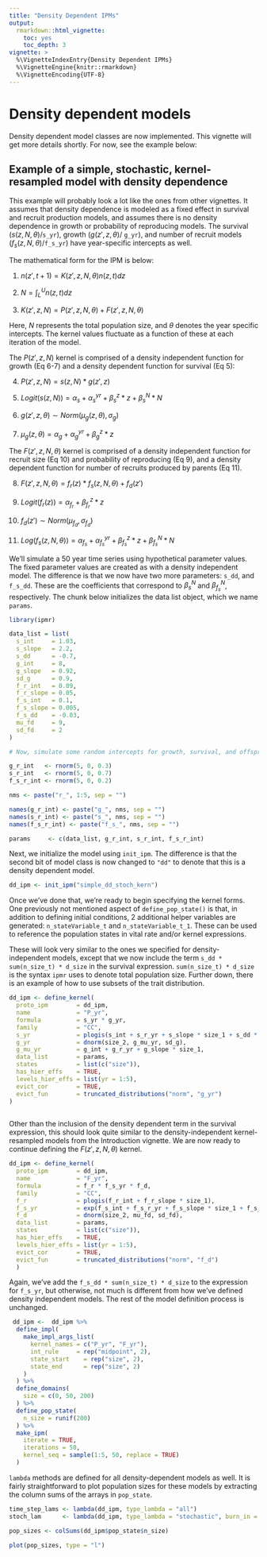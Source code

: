 ```yaml
---
title: "Density Dependent IPMs"
output:
  rmarkdown::html_vignette: 
    toc: yes
    toc_depth: 3
vignette: >
  %\VignetteIndexEntry{Density Dependent IPMs}
  %\VignetteEngine{knitr::rmarkdown}
  %\VignetteEncoding{UTF-8}
---
```


# Density dependent models

Density dependent model classes are now implemented. This vignette will get more details shortly. For now, see the example below:

## Example of a simple, stochastic, kernel-resampled model with density dependence

This example will probably look a lot like the ones from other vignettes. It assumes that density dependence is modeled as a fixed effect in survival and recruit production models, and assumes there is no density dependence in growth or probability of reproducing models. The survival ($s(z, N, \theta)$/`s_yr`), growth ($g(z',z, \theta)$/ `g_yr`), and number of recruit models ($f_s(z, N, \theta)$/`f_s_yr`) have year-specific intercepts as well.

The mathematical form for the IPM is below:

1. $n(z', t+1) = K(z', z, N, \theta)n(z, t)dz$

2. $N = \int_L^Un(z,t)dz$

3. $K(z', z, N) = P(z', z, N, \theta) + F(z', z, N, \theta)$

Here, $N$ represents the total population size, and $\theta$ denotes the year specific intercepts. The kernel values fluctuate as a function of these at each iteration of the model.

The $P(z', z, N)$ kernel is comprised of a density independent function for growth (Eq 6-7) and a density dependent function for survival (Eq 5):

4. $P(z', z, N) = s(z, N) * g(z', z)$

5. $Logit(s(z, N)) = \alpha_s + \alpha_s^{yr} + \beta_s^z * z + \beta_s^{N} * N$

6. $g(z', z, \theta) \sim Norm(\mu_g(z, \theta), \sigma_g)$

7. $\mu_g(z, \theta) = \alpha_g + \alpha_g^{yr} + \beta_g^z * z$

The $F(z',z, N, \theta)$ kernel is comprised of a density independent function for recruit size (Eq 10) and probability of reproducing (Eq 9), and a density dependent function for number of recruits produced by parents (Eq 11).

8. $F(z', z, N, \theta) = f_r(z) * f_s(z, N, \theta) + f_d(z')$

9. $Logit(f_r(z)) = \alpha_{f_r} + \beta_{f_r}^z * z$

10. $f_d(z') \sim Norm(\mu_{f_d}, \sigma_{f_d})$

11. $Log(f_s(z, N, \theta)) = \alpha_{f_s} + \alpha_{f_s}^{yr} + \beta_{f_s}^z * z + \beta_{f_s}^N * N$

We'll simulate a 50 year time series using hypothetical parameter values. The fixed parameter values are created as with a density independent model. The difference is that we now have two more parameters: `s_dd`, and `f_s_dd`. These are the coefficients that correspond to $\beta_s^N$ and $\beta_{f_s}^N$, respectively. The chunk below initializes the data list object, which we name `params`.


```r

library(ipmr)

data_list = list(
  s_int     = 1.03,
  s_slope   = 2.2,
  s_dd      = -0.7,
  g_int     = 8,
  g_slope   = 0.92,
  sd_g      = 0.9,
  f_r_int   = 0.09,
  f_r_slope = 0.05,
  f_s_int   = 0.1,
  f_s_slope = 0.005,
  f_s_dd    = -0.03,
  mu_fd     = 9,
  sd_fd     = 2
)

# Now, simulate some random intercepts for growth, survival, and offspring production

g_r_int   <- rnorm(5, 0, 0.3)
s_r_int   <- rnorm(5, 0, 0.7)
f_s_r_int <- rnorm(5, 0, 0.2)

nms <- paste("r_", 1:5, sep = "")

names(g_r_int) <- paste("g_", nms, sep = "")
names(s_r_int) <- paste("s_", nms, sep = "")
names(f_s_r_int) <- paste("f_s_", nms, sep = "")

params     <- c(data_list, g_r_int, s_r_int, f_s_r_int)

```


Next, we initialize the model using `init_ipm`. The difference is that the second bit of model class is now changed to `"dd"` to denote that this is a density dependent model.

```r

dd_ipm <- init_ipm("simple_dd_stoch_kern") 

```

Once we've done that, we're ready to begin specifying the kernel forms. One previously not mentioned aspect of `define_pop_state()` is that, in addition to defining initial conditions, 2 additional helper variables are generated: `n_stateVariable_t` and `n_stateVariable_t_1`. These can be used to reference the population states in vital rate and/or kernel expressions.

These will look very similar to the ones we specified for density-independent models, except that we now include the term `s_dd * sum(n_size_t) * d_size` in the survival expression. `sum(n_size_t) * d_size` is the syntax `ipmr` uses to denote total population size. Further down, there is an example of how to use subsets of the trait distribution. 

```r
dd_ipm <- define_kernel(
  proto_ipm        = dd_ipm,
  name             = "P_yr",
  formula          = s_yr * g_yr,
  family           = "CC",
  s_yr             = plogis(s_int + s_r_yr + s_slope * size_1 + s_dd * sum(n_size_t) * d_size),
  g_yr             = dnorm(size_2, g_mu_yr, sd_g),
  g_mu_yr          = g_int + g_r_yr + g_slope * size_1,
  data_list        = params,
  states           = list(c("size")),
  has_hier_effs    = TRUE,
  levels_hier_effs = list(yr = 1:5),
  evict_cor        = TRUE,
  evict_fun        = truncated_distributions("norm", "g_yr")
) 
  
```

Other than the inclusion of the density dependent term in the survival expression, this should look quite similar to the density-independent kernel-resampled models from the Introduction vignette. We are now ready to continue defining the $F(z',z,N,\theta)$ kernel.


```r

dd_ipm <- define_kernel(
  proto_ipm        = dd_ipm,
  name             = "F_yr",
  formula          = f_r * f_s_yr * f_d,
  family           = "CC",
  f_r              = plogis(f_r_int + f_r_slope * size_1),
  f_s_yr           = exp(f_s_int + f_s_r_yr + f_s_slope * size_1 + f_s_dd * sum(n_size_t) * d_size),
  f_d              = dnorm(size_2, mu_fd, sd_fd),
  data_list        = params,
  states           = list(c("size")),
  has_hier_effs    = TRUE,
  levels_hier_effs = list(yr = 1:5),
  evict_cor        = TRUE,
  evict_fun        = truncated_distributions("norm", "f_d")
  ) 

```

Again, we've add the `f_s_dd * sum(n_size_t) * d_size` to the expression for `f_s_yr`, but otherwise, not much is different from how we've defined density independent models. The rest of the model definition process is unchanged.

```r
 dd_ipm <-  dd_ipm %>%
  define_impl(
    make_impl_args_list(
      kernel_names = c("P_yr", "F_yr"),
      int_rule     = rep("midpoint", 2),
      state_start    = rep("size", 2),
      state_end      = rep("size", 2)
    )
  ) %>%
  define_domains(
    size = c(0, 50, 200)
  ) %>%
  define_pop_state(
    n_size = runif(200)
  ) %>%
  make_ipm(
    iterate = TRUE,
    iterations = 50,
    kernel_seq = sample(1:5, 50, replace = TRUE)
  )


```

`lambda` methods are defined for all density-dependent models as well. It is fairly straightforward to plot population sizes for these models by extracting the column sums of the arrays in `pop_state`.  

```r
time_step_lams <- lambda(dd_ipm, type_lambda = "all")
stoch_lam      <- lambda(dd_ipm, type_lambda = "stochastic", burn_in = 0.15)

pop_sizes <- colSums(dd_ipm$pop_state$n_size)

plot(pop_sizes, type = "l")

```

